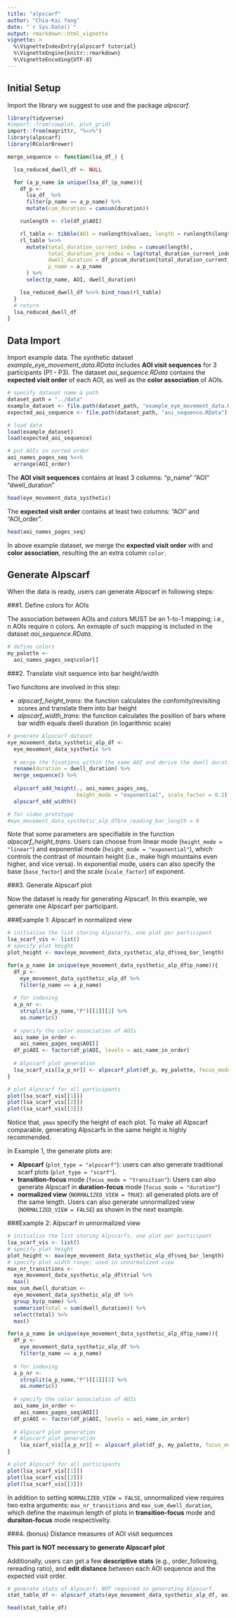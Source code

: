 ```yaml
---
title: "alpscarf"
author: "Chia-Kai Yang"
date: "`r Sys.Date()`"
output: rmarkdown::html_vignette
vignette: >
  %\VignetteIndexEntry{alpscarf tutorial}
  %\VignetteEngine{knitr::rmarkdown}
  %\VignetteEncoding{UTF-8}
---
```

  
## Initial Setup
Import the library we suggest to use and the package _alpscarf_.
```r
library(tidyverse)
#import::from(cowplot, plot_grid)
import::from(magrittr, "%<>%")
library(alpscarf)
library(RColorBrewer)

merge_sequence <- function(lsa_df_) {

  lsa_reduced_dwell_df <- NULL

  for (a_p_name in unique(lsa_df_$p_name)){
    df_p <-
      lsa_df_ %>%
      filter(p_name == a_p_name) %>%
      mutate(cum_duration = cumsum(duration))

    runlength <- rle(df_p$AOI)

    rl_table <- tibble(AOI = runlength$values, length = runlength$lengths)
    rl_table %<>%
      mutate(total_duration_current_index = cumsum(length),
             total_duration_pre_index = lag(total_duration_current_index, default = 0),
             dwell_duration = df_p$cum_duration[total_duration_current_index] - c(0, df_p$cum_duration[total_duration_pre_index]),
             p_name = a_p_name
      ) %>%
      select(p_name, AOI, dwell_duration)

    lsa_reduced_dwell_df %<>% bind_rows(rl_table)
  }
  # return
  lsa_reduced_dwell_df
}
```

## Data Import
Import example data. The synthetic dataset _example_eye_movement_data.RData_ includes __AOI visit sequences__ for 3 participants (P1 - P3). The dataset _aoi_sequence.RData_ contains the __expected visit order__ of each AOI, as well as the __color association__ of AOIs.
```r
# specify dataset name & path
dataset_path = "../data"
example_dataset <- file.path(dataset_path, "example_eye_movement_data.RData")
expected_aoi_sequence <- file.path(dataset_path, "aoi_sequence.RData")

# load data  
load(example_dataset)
load(expected_aoi_sequence)

# put AOIs in sorted order
aoi_names_pages_seq %<>%
  arrange(AOI_order)
```

The __AOI visit sequences__ contains at least 3 columns: "p_name" "AOI" "dwell_duration"  
```r
head(eye_movement_data_systhetic)
```

The __expected visit order__ contains at least two columns: "AOI" and "AOI_order".
```r
head(aoi_names_pages_seq)
```
In above example dataset, we merge the __expected visit order__ with and __color association__, resulting the an extra column ```color```.

## Generate Alpscarf
When the data is ready, users can generate Alpscarf in following steps:

###1. Define colors for AOIs

The association between AOIs and colors MUST be an 1-to-1 mapping; i.e., n AOIs require n colors. An exmaple of such mapping is included in the dataset _aoi_sequence.RData_.
```r
# define colors
my_palette <- 
  aoi_names_pages_seq$color[]
```

###2. Translate visit sequence into bar height/width 

Two funcitons are involved in this step:

* _alpscarf_height_trans_: the function calculates the confomity/revisiting scores and translate them into bar height
* _alpscarf_width_trans_: the function calculates the position of bars where bar width equals dwell duration (in logarithmic scale)
```r
# generate Alpscarf dataset
eye_movement_data_systhetic_alp_df <- 
  eye_movement_data_systhetic %>%
  
  # merge the fixations within the same AOI and derive the dwell duration
  rename(duration = dwell_duration) %>%
  merge_sequence() %>%
  
  alpscarf_add_height(., aoi_names_pages_seq, 
                      height_mode = "exponential", scale_factor = 0.2) %>%
  alpscarf_add_width()

# for video prototype
#eye_movement_data_systhetic_alp_df$re_reading_bar_length = 0
```
Note that some parameters are specifiable in the function _alpscarf_height_trans_. Users can choose from linear mode (```height_mode = "linear"```) and exponential mode (```height_mode = "exponential"```), which controls the contrast of mountain height (i.e., make high mountains even higher, and vice versa). In exponential mode, users can also specify the base (```base_factor```) and the scale (```scale_factor```) of exponent.

###3. Generate Alpscarf plot

Now the dataset is ready for generating Alpscarf. In this example, we generate one Alpscarf per participant.

###Example 1: Alpscarf in normalized view
```r
# initialise the list storing Alpscarfs, one plot per participant
lsa_scarf_vis <- list()
# specify plot height
plot_height <- max(eye_movement_data_systhetic_alp_df$seq_bar_length)

for(a_p_name in unique(eye_movement_data_systhetic_alp_df$p_name)){
  df_p <-
    eye_movement_data_systhetic_alp_df %>%
    filter(p_name == a_p_name) 
  
  # for indexing
  a_p_nr <- 
    strsplit(a_p_name,"P")[[1]][2] %>%
    as.numeric()
  
  # specify the color association of AOIs
  aoi_name_in_order <- 
    aoi_names_pages_seq$AOI[]
  df_p$AOI <- factor(df_p$AOI, levels = aoi_name_in_order)
  
  # Alpscarf plot generation
  lsa_scarf_vis[[a_p_nr]] <- alpscarf_plot(df_p, my_palette, focus_mode = "transition", plot_type = "alpscarf", ymax = plot_height, NORMALIZED_VIEW = TRUE, title = a_p_name)
}

# plot Alpscarf for all participants
plot(lsa_scarf_vis[[1]])
plot(lsa_scarf_vis[[2]])
plot(lsa_scarf_vis[[3]])
```

Notice that, ```ymax``` specify the height of each plot. To make all Alpscarf comparable, generating Alpscarfs in the same height is highly recommended.

In Example 1, the generate plots are: 

* __Alpscarf__ (```plot_type = "alpscarf"```): users can also generate traditional scarf plots (```plot_type = "scarf"```).
* __transition-focus__ mode (```focus_mode = "transition"```): Users can also generate Alpscarf in __duration-focus__ mode (```focus_mode = "duration"```)
* __normalized view__ (```NORMALIZED_VIEW = TRUE```): all generated plots are of the same length. Users can also generate unnormalized view (```NORMALIZED_VIEW = FALSE```) as shown in the next example.

###Example 2: Alpscarf in unnormalized view
```r
# initialise the list storing Alpscarfs, one plot per participant
lsa_scarf_vis <- list()
# specify plot height
plot_height <- max(eye_movement_data_systhetic_alp_df$seq_bar_length)
# specify plot width range; used in unnormalized view
max_nr_transitions <- 
  eye_movement_data_systhetic_alp_df$trial %>%
  max()
max_sum_dwell_duration <-
  eye_movement_data_systhetic_alp_df %>% 
  group_by(p_name) %>% 
  summarise(total = sum(dwell_duration)) %>% 
  select(total) %>% 
  max()

for(a_p_name in unique(eye_movement_data_systhetic_alp_df$p_name)){
  df_p <-
    eye_movement_data_systhetic_alp_df %>%
    filter(p_name == a_p_name) 
  
  # for indexing
  a_p_nr <- 
    strsplit(a_p_name,"P")[[1]][2] %>%
    as.numeric()
  
  # specify the color association of AOIs
  aoi_name_in_order <- 
    aoi_names_pages_seq$AOI[]
  df_p$AOI <- factor(df_p$AOI, levels = aoi_name_in_order)
  
  # Alpscarf plot generation
  # Alpscarf plot generation
    lsa_scarf_vis[[a_p_nr]] <- alpscarf_plot(df_p, my_palette, focus_mode = "transition", plot_type = "alpscarf", ymax = plot_height, NORMALIZED_VIEW = FALSE, max_nr_transitions = max_nr_transitions, max_sum_dwell_duration = max_sum_dwell_duration, title = a_p_name)
}

# plot Alpscarf for all participants
plot(lsa_scarf_vis[[1]])
plot(lsa_scarf_vis[[2]])
plot(lsa_scarf_vis[[3]])

```

In addition to setting ```NORMALIZED_VIEW = FALSE```, unnormalized view requires two extra arguments: ```max_nr_transitions``` and ```max_sum_dwell_duration```, which define the maximun length of plots in __transition-focus__ mode and __duraiton-focus__ mode respectivelty.


###4. (bonus) Distance measures of AOI visit sequences

__This part is NOT necessary to generate Alpscarf plot__

Additionally, users can get a few __descriptive stats__ (e.g., order_following, rereading ratio), and __edit distance__ between each AOI sequence and the expected visit order. 
```r
# generate stats of Alpscarf; NOT required in generating Alpscarf.
stat_table_df <- alpscarf_stats(eye_movement_data_systhetic_alp_df, aoi_names_pages_seq)

head(stat_table_df)
```
